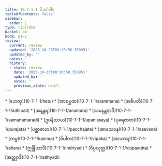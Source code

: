 ```yaml
---
title: 10.7.1.1 ဝိဘင်္ဂဝါရ
tableOfContents: false
sidebar:
  order: 1
type: tipitaka
basket: ab
book: p1-2
review:
  current: review
  updated: '2025-10-23T09:20:58.350951'
  updated_by: ''
  notes: ''
  history:
  - state: review
    date: '2025-10-23T09:20:58.350951'
    updated_by: ''
    notes: ''
    previous_state: draft
---
```



<ReviewStatus review={frontmatter.review} showDetails={true} />

<HypothesisAnnotation frontmatter={frontmatter} />

<DynamicBreadcrumb />



<TableOfContents book="p1-2" section="10.7.1.1">
* [ဟေတု](10-7-1-1/hetu)
* [အာရမ္မဏ](10-7-1-1/arammana)
* [အဓိပတိ](10-7-1-1/adhipati)
* [အနန္တရ](10-7-1-1/anantara)
* [သမနန္တရာဒိ](10-7-1-1/samanantaradi)
* [ဥပနိဿယ](10-7-1-1/upanissaya)
* [ပုရေဇာတ](10-7-1-1/purejata)
* [ပစ္ဆာဇာတ](10-7-1-1/pacchajata)
* [အာသေဝန](10-7-1-1/asevana)
* [ကမ္မ](10-7-1-1/kamma)
* [ဝိပါက](10-7-1-1/vipaka)
* [အာဟာရ](10-7-1-1/ahara)
* [ဣန္ဒြိယာဒိ](10-7-1-1/indriyadi)
* [ဝိပ္ပယုတ္တ](10-7-1-1/vippayutta)
* [အတ္ထျာဒိ](10-7-1-1/atthyadi)
</TableOfContents>
